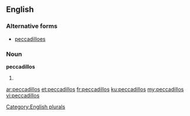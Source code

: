 ==English==

===Alternative forms===
* [[peccadilloes]]

===Noun===
'''peccadillos'''

# {{plural of|peccadillo}}

[[Category:English plurals]]

[[ar:peccadillos]]
[[et:peccadillos]]
[[fr:peccadillos]]
[[ku:peccadillos]]
[[my:peccadillos]]
[[vi:peccadillos]]